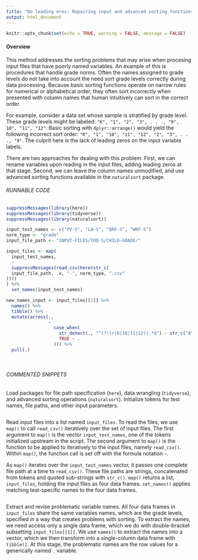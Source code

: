 ```yaml
---
title: "No leading eros: Repairing input and advanced sorting functions"
output: html_document
---
```


```r
knitr::opts_chunk$set(echo = TRUE, warning = FALSE, message = FALSE)
```

#### Overview

This method addresses the sorting problems that may arise when procesing input files that have poorly named variables. An example of this is procedures that handle grade norms. Often the names assigned to grade levels do not take into account the need sort grade levels correctly during data processing. Because basic sorting functions operate on narrow rules for numerical or alphabetical order, they often sort incorrectly when presented with column names that human intuitively can sort in the correct order.

For example, consider a data set whose sample is stratified by grade level. These grade levels might be labeled: `"K", "1", "2", "3", . . ., "9", 10", "11", "12"`. Basic sorting with `dplyr::arrange()` would yield the following incorrect sort order: `"K", "1", "10", "11", "12", "2", "3", . . ., "9"`. The culprit here is the lack of leading zeros on the input variable labels.

There are two approaches for dealing with this problem. First, we can rename variables upon reading in the input files, adding leading zeros at that stage. Second, we can leave the column names unmodified, and use advanced sorting functions available in the `naturalsort` package.


###### RUNNABLE CODE
```r
suppressMessages(library(here))
suppressMessages(library(tidyverse))
suppressMessages(library(naturalsort))

input_test_names <- c("PV-S", "LW-S", "QRF-S", "WRF-S")
norm_type <- "grade"
input_file_path <- "INPUT-FILES/TOD-S/CHILD-GRADE/"

input_files <- map(
  input_test_names,
  ~
  suppressMessages(read_csv(here(str_c(
  input_file_path, .x, "-", norm_type, ".csv"
))))
) %>% 
  set_names(input_test_names)

new_names_input <- input_files[[1]] %>%
  names() %>%
  tibble() %>%
  mutate(across(.,
                ~
                  case_when(
                    str_detect(., "^(?!(r|K|10|11|12)).*$") ~ str_c("0", .),
                    TRUE ~ .
                  ))) %>%
  pull(.)

```

<br>

###### COMMENTED SNIPPETS
Load packages for file path specification (`here`), data wrangling (`tidyverse`), and advanced sorting operations (`naturalsort`). Initialize tokens for test names, file paths, and other input parameters. 


```r
```

Read input files into a list named `input_files`. To read the files, we use `map()` to call `read_csv()` iteratively over the set of input files. The first argument to `map()` is the vector `input_test_names`, one of the tokens initialized upstream in the script. The second argument to `map()` is the function to be applied to iteratively to the input files, namely `read_csv()`. Within `map()`, the function call is set off with the formula notation `~`.

As `map()` iterates over the `input_test_names` vector, it passes one complete file path at a time to `read_csv()`. These file paths are strings, concatenated from tokens and quoted sub-strings with `str_c()`. `map()` returns a list, `input_files`, holding the input files as four data frames. `set_names()` applies matching test-specific names to the four data frames.

```r
```

Extract and revise problematic variable names. All four data frames in `input_files` share the same variables names, which are the grade levels, specified in a way that creates problems with sorting. To extract the names, we need access only a single data frame, which we do with double-bracket subsetting `input_files[[1]]`. We use `names()` to extract the names into a vector, which we then transform into a single-column data frame with `tibble()`. At this stage, the problematic names are the row values for a generically named `.` variable.



```r
```

